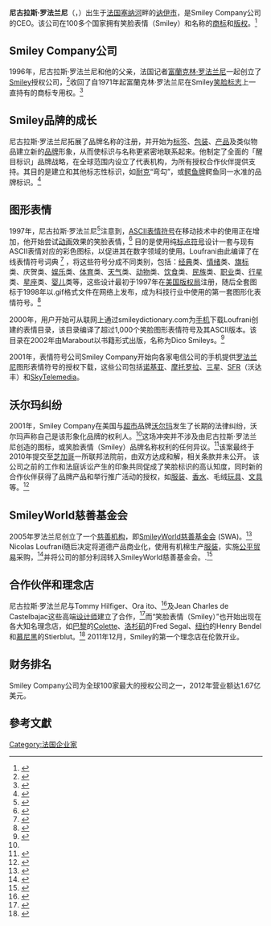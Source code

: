 '''尼古拉斯·罗法兰尼'''（{{lang|fr|'''Nicolas Loufrani'''}}，{{bd|1971年|12月17日}}）出生于[[法国|法国]][[塞纳河|塞纳河]]畔的[[讷伊市|讷伊市]]，是Smiley Company公司的CEO。该公司在100多个国家拥有笑脸表情（Smiley）和名称的[[商标|商标]]和[[版权|版权]]。<ref name=capital>{{cite web|url=http://www.capital.fr/enquetes/hommes-et-affaires/ses-petits-smiley-lui-rapportent-de-plus-en-plus-gros-423154|title=Ses petits Smiley lui rapportent de plus en plus gros|author=Prisma Media|date=2009-08-03|work=Capital.fr|accessdate=2015-11-12|archive-date=2017-02-16|archive-url=https://web.archive.org/web/20170216181630/http://www.capital.fr/enquetes/hommes-et-affaires/ses-petits-smiley-lui-rapportent-de-plus-en-plus-gros-423154|dead-url=yes}}</ref>

==Smiley Company公司==
1996年，尼古拉斯·罗法兰尼和他的父亲，法国记者[[富蘭克林·罗法兰尼|富蘭克林·罗法兰尼]]一起创立了[[Smiley|Smiley]]授权公司，<ref name=Forbes>{{cite web|url=http://www.forbes.com/2006/05/08/walmart-smiley-trademark-cx_po_0508autofacescan08.html|title=Scott's Wal-Mart In Trademark Clash Over Smiley Face|author=Parmy Olson|date=2006-05-08|work=Forbes|accessdate=2015-11-12|archive-date=2017-07-29|archive-url=https://web.archive.org/web/20170729123302/https://www.forbes.com/2006/05/08/walmart-smiley-trademark-cx_po_0508autofacescan08.html|dead-url=no}}</ref>收回了自1971年起富蘭克林·罗法兰尼在Smiley[[笑脸标志|笑脸标志]]上一直持有的商标专用权。<ref name="New York times">{{cite web|url=http://www.nytimes.com/2006/07/05/business/worldbusiness/05smiley.html|title=Smiley Face Is Serious to Company|date=2006-07-05|work=The New York Times|accessdate=2015-11-12|archive-date=2015-10-23|archive-url=https://web.archive.org/web/20151023134730/http://www.nytimes.com/2006/07/05/business/worldbusiness/05smiley.html|dead-url=no}}</ref>

==Smiley品牌的成长==
尼古拉斯·罗法兰尼拓展了品牌名称的注册，并开始为[[标签|标签]]、[[包装|包装]]、[[产品|产品]]及类似物品建立新的[[品牌|品牌]]形象，从而使标识与名称更紧密地联系起来。他制定了全面的「醒目标识」品牌战略，在全球范围内设立了代表机构，为所有授权合作伙伴提供支持。其目的是建立和其他标志性标识，如[[耐克|耐克]]“弯勾”，或[[鳄鱼牌|鳄鱼牌]]鳄鱼同一水准的品牌标识。<ref>{{cite web|url=http://www.challenges.fr/magazine/encouverture/0220.031554/riches_par_le_plus_heureux_des_hasards.html|title=Magazine Digital - Challenges|publisher=|access-date=2015-11-12|archive-date=2020-01-11|archive-url=https://web.archive.org/web/20200111030844/https://www.challenges.fr/magazine/encouverture/0220.031554/riches_par_le_plus_heureux_des_hasards.html|dead-url=yes}}</ref>

==图形表情==
1997年，尼古拉斯·罗法兰尼<ref name="Le Figaro">{{cite web|url=http://www.lefigaro.fr/societes/2010/01/05/04015-20100105ARTFIG00704-smiley-ou-l-histoire-d-une-opa-sur-un-sourire-.php|title=Smiley ou l'histoire d'une OPA sur un sourire|work=Le Figaro|accessdate=2015-11-12|archive-date=2017-07-17|archive-url=https://web.archive.org/web/20170717140043/http://www.lefigaro.fr/societes/2010/01/05/04015-20100105ARTFIG00704-smiley-ou-l-histoire-d-une-opa-sur-un-sourire-.php|dead-url=no}}</ref>注意到，[[ASCII|ASCII]][[表情符号|表情符号]]在移动技术中的使用正在增加，他开始尝试[[动画|动画]]效果的笑脸表情，<ref>{{cite web|url=http://www.licensing.biz/big-interviews/read/the-big-interview-nicolas-loufrani-ceo-smiley/042070|title=THE BIG INTERVIEW: Nicolas Loufrani, CEO, Smiley|publisher=|access-date=2015-11-12|archive-url=https://web.archive.org/web/20170706092939/http://www.licensing.biz/big-interviews/read/the-big-interview-nicolas-loufrani-ceo-smiley/042070|archive-date=2017-07-06|dead-url=yes}}</ref> 目的是使用纯[[标点符号|标点符号]]设计一套与现有ASCII表情对应的彩色图标，以促进其在数字领域的使用。Loufrani由此编译了在线表情符号词典 <ref>{{cite web|url=https://books.google.co.uk/books?id=XRbdAgAAQBAJ&pg=PT74&lpg=PT74&dq=nicolas+loufrani+emoticons&source=bl&ots=YjWhF0_56x&sig=t2wxDqsmOTIzwqa7Ny47xRG2U84&hl=en&sa=X&ei=dd2cVaXkL4PWU72buagL&ved=0CGAQ6AEwDA#v=onepage&q=nicolas%20loufrani%20emoticons&f=false|title=Symbols|publisher=|accessdate=2015-11-12|archive-date=2017-12-01|archive-url=https://web.archive.org/web/20171201042254/https://books.google.co.uk/books?id=XRbdAgAAQBAJ&pg=PT74&lpg=PT74&dq=nicolas+loufrani+emoticons&source=bl&ots=YjWhF0_56x&sig=t2wxDqsmOTIzwqa7Ny47xRG2U84&hl=en&sa=X&ei=dd2cVaXkL4PWU72buagL&ved=0CGAQ6AEwDA#v=onepage&q=nicolas%20loufrani%20emoticons&f=false|dead-url=no}}</ref> ，将这些符号分成不同类别，包括：[[经典|经典]]类、[[情绪|情绪]]类、[[旗标|旗标]]类、庆贺类、[[娱乐|娱乐]]类、[[体育|体育]]类、[[天气|天气]]类、[[动物|动物]]类、[[饮食|饮食]]类、[[民族|民族]]类、[[职业|职业]]类、[[行星|行星]]类、[[星座|星座]]类、[[婴儿|婴儿]]类等，这些设计最初于1997年在[[美国版权局|美国版权局]]注册，随后全套图标于1998年以.gif格式文件在网络上发布，成为科技行业中使用的第一套图形化表情符号。<ref>{{cite web|url=http://www.interview.de/fashion/nicolas-loufrani-im-interview-mein-vater-hat-den-smiley-erfunden/|title=Nicolas Loufrani im INTERVIEW: “Mein Vater hat den Smiley erfunden.” - Interview|publisher=|access-date=2015-11-12|archive-url=https://web.archive.org/web/20150924035618/http://www.interview.de/fashion/nicolas-loufrani-im-interview-mein-vater-hat-den-smiley-erfunden/|archive-date=2015-09-24|dead-url=yes}}</ref>

2000年，用户开始可从联网上通过smileydictionary.com为[[手机|手机]]下载Loufrani创建的表情目录，该目录编译了超过1,000个笑脸图形表情符号及其ASCII版本。该目录在2002年由Marabout以书籍形式出版，名称为Dico Smileys。<ref>{{cite web|url=http://www.amazon.ca/DICO-SMILEYS-VIRGA/dp/2501037537|title=DICO SMILEYS: Amazon.ca: VIRGA: Books|publisher=|accessdate=2015-11-12|archive-date=2017-08-01|archive-url=https://web.archive.org/web/20170801033350/https://www.amazon.ca/DICO-SMILEYS-VIRGA/dp/2501037537|dead-url=no}}</ref>

2001年，表情符号公司Smiley Company开始向各家电信公司的手机提供[[罗法兰尼|罗法兰尼]]图形表情符号的授权下载，这些公司包括[[诺基亚|诺基亚]]、[[摩托罗拉|摩托罗拉]]、[[三星集團|三星]]、[[SFR|SFR]]（沃达丰）和[[SkyTelemedia|SkyTelemedia]]。

==沃尔玛纠纷==
2001年，Smiley Company在美国与[[超市|超市]]品牌[[沃尔玛|沃尔玛]]发生了长期的法律纠纷，沃尔玛声称自己是该形象化品牌的权利人。<ref name="New York times"/>这场冲突并不涉及由尼古拉斯·罗法兰尼创造的图标，或笑脸表情（Smiley）品牌名称权利的任何异议。<ref>{{cite web|url=http://www.liberation.fr/economie/010147962-fini-de-sourire|title=Fini de sourire|work=Libération.fr|accessdate=2015-11-12|archive-date=2012-09-28|archive-url=https://web.archive.org/web/20120928190259/http://www.liberation.fr/economie/010147962-fini-de-sourire|dead-url=no}}</ref>该案最终于2010年提交至[[芝加哥|芝加哥]]一所联邦法院前，由双方达成和解，相关条款并未公开。
该公司之前的工作和法庭诉讼产生的印象共同促成了笑脸标识的高认知度，同时新的合作伙伴获得了品牌产品和举行推广活动的授权，如[[服装|服装]]、[[香水|香水]]、毛绒[[玩具|玩具]]、[[文具|文具]]等。<ref name=Licensing.biz>{{cite web|url=http://www.licensing.biz/company-profiles/24/Smiley-Licensing |title=Licensing.biz |publisher= |deadurl=yes |archiveurl=https://web.archive.org/web/20120229123013/http://www.licensing.biz/company-profiles/24/Smiley-Licensing |archivedate=2012-02-29 }}</ref>

==SmileyWorld慈善基金会==
2005年罗法兰尼创立了一个[[慈善机构|慈善机构]]，即[[SmileyWorld慈善基金会|SmileyWorld慈善基金会]] (SWA)。<ref>{{cite web |url=http://www.fusion-consulting.com/fashion-denimwear/nicolas-loufrani-smiley-company |title=存档副本 |accessdate=2015-07-26  |deadurl=yes |archiveurl=https://web.archive.org/web/20120317101038/http://www.fusion-consulting.com/fashion-denimwear/nicolas-loufrani-smiley-company |archivedate=2012-03-17 }}</ref> Nicolas Loufrani随后决定将道德产品商业化，使用有机棉生产[[服装|服装]]，实施[[公平贸易|公平贸易]]采购，<ref name= "Berlin fashion TV">{{cite web|url=http://www.berlinfashion.tv/_video_/interview-nicolas-loufrani/|title=Interview Nicolas Loufrani|publisher=|access-date=2015-11-12|archive-date=2020-10-05|archive-url=https://web.archive.org/web/20201005210905/http://www.fashiondaily.tv/videos/interview-nicolas-loufrani/|dead-url=yes}}</ref>并将公司的部分利润转入SmileyWorld慈善基金会。.<ref name="L'espresso">{{cite web |url=http://espresso.repubblica.it/dettaglio/vesto-bio%3Cbr%3Ela-nuova-vocazione-verde-della-moda/2049235 |title=存档副本 |accessdate=2015-11-12 |deadurl=yes |archiveurl=https://web.archive.org/web/20120314042934/http://espresso.repubblica.it/dettaglio/vesto-bio%3Cbr%3Ela-nuova-vocazione-verde-della-moda/2049235 |archivedate=2012-03-14 }}</ref>

==合作伙伴和理念店==
尼古拉斯·罗法兰尼与Tommy Hilfiger、Ora ito、<ref name="french magazine Challenge.">{{cite web|url=http://www.challenges.fr/magazine/portrait/0099.004649/?xtmc=philippe_perrier&xtcr=2|title=Magazine Digital - Challenges|publisher=}}</ref>及Jean Charles de Castelbajac这些高端[[设计师|设计师]]建立了合作，<ref name=Vogue>{{cite web|url=http://www.vogue.co.uk/news/daily/2008-04/080402-de-castelbajacs-smile.aspx|title=Jean Charles de Castelbajac collaborates with French label Smiley (Vogue.co.uk)|work=Vogue UK|deadurl=yes|archiveurl=https://web.archive.org/web/20100718115046/http://www.vogue.co.uk/news/daily/2008-04/080402-de-castelbajacs-smile.aspx|archivedate=2010-07-18}}</ref>而“笑脸表情（Smiley）”也开始出现在各大知名理念店，如[[巴黎|巴黎]]的[[科萊特_(服裝品牌)|Colette]]、[[洛杉矶|洛杉矶]]的Fred Segal、[[纽约|纽约]]的Henry Bendel和[[慕尼黑|慕尼黑]]的Stierblut。<ref name=Glamour>{{cite web |url=http://old.glamour.de/glamour/1/1/content/08425/ |title=存档副本 |accessdate=2015-11-12 |deadurl=yes |archiveurl=https://web.archive.org/web/20120320210922/http://old.glamour.de/glamour/1/1/content/08425/ |archivedate=2012-03-20 }}</ref>
2011年12月，Smiley的第一个理念店在伦敦开业。

==财务排名==
Smiley Company公司为全球100家最大的授权公司之一，2012年营业额达1.67亿美元。

==參考文獻==
{{reflist}}

[[Category:法国企业家|Category:法国企业家]]